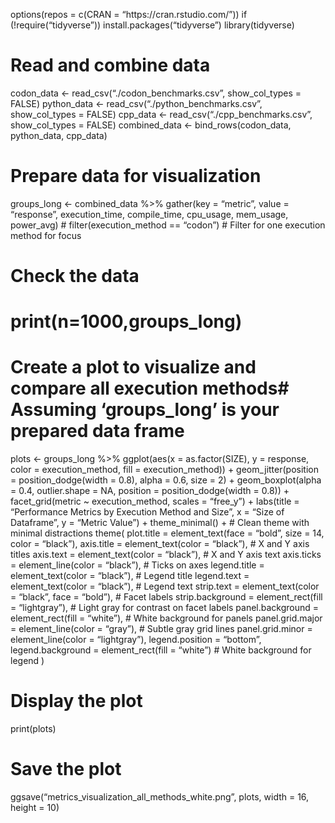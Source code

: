 options(repos = c(CRAN = "https://cran.rstudio.com/"))
if (!require("tidyverse")) install.packages("tidyverse")
library(tidyverse)

# Read and combine data
codon_data <- read_csv("./codon_benchmarks.csv", show_col_types = FALSE)
python_data <- read_csv("./python_benchmarks.csv", show_col_types = FALSE)
cpp_data <- read_csv("./cpp_benchmarks.csv", show_col_types = FALSE)
combined_data <- bind_rows(codon_data, python_data, cpp_data)

# Prepare data for visualization
groups_long <- combined_data %>%
  gather(key = "metric", value = "response", execution_time, compile_time, cpu_usage, mem_usage, power_avg)
# filter(execution_method == "codon")  # Filter for one execution method for focus

# Check the data
# print(n=1000,groups_long)


# Create a plot to visualize and compare all execution methods# Assuming 'groups_long' is your prepared data frame
plots <- groups_long %>%
  ggplot(aes(x = as.factor(SIZE), y = response, color = execution_method, fill = execution_method)) +
  geom_jitter(position = position_dodge(width = 0.8), alpha = 0.6, size = 2) +
  geom_boxplot(alpha = 0.4, outlier.shape = NA, position = position_dodge(width = 0.8)) +
  facet_grid(metric ~ execution_method, scales = "free_y") +
  labs(title = "Performance Metrics by Execution Method and Size",
       x = "Size of Dataframe",
       y = "Metric Value") +
  theme_minimal() +  # Clean theme with minimal distractions
  theme(
    plot.title = element_text(face = "bold", size = 14, color = "black"),
    axis.title = element_text(color = "black"),  # X and Y axis titles
    axis.text = element_text(color = "black"),  # X and Y axis text
    axis.ticks = element_line(color = "black"),  # Ticks on axes
    legend.title = element_text(color = "black"),  # Legend title
    legend.text = element_text(color = "black"),  # Legend text
    strip.text = element_text(color = "black", face = "bold"),  # Facet labels
    strip.background = element_rect(fill = "lightgray"),  # Light gray for contrast on facet labels
    panel.background = element_rect(fill = "white"),  # White background for panels
    panel.grid.major = element_line(color = "gray"),  # Subtle gray grid lines
    panel.grid.minor = element_line(color = "lightgray"),
    legend.position = "bottom",
    legend.background = element_rect(fill = "white")  # White background for legend
  )

# Display the plot
print(plots)

# Save the plot
ggsave("metrics_visualization_all_methods_white.png", plots, width = 16, height = 10)



